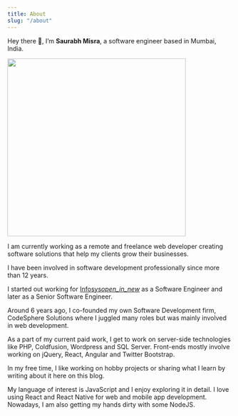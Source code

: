 ```yaml
---
title: About
slug: "/about"
---
```


Hey there 👋, I’m **Saurabh Misra**, a software engineer based in Mumbai, India. 

<img src="/me-small.jpg" width="400px" className="about-me-page-pic" />

I am currently working as a remote and freelance web developer creating software solutions that help my clients grow their businesses.

I have been involved in software development professionally since more than 12 years. 

I started out working for <a href="https://infosys.com">Infosys<i class="material-icons">open_in_new</i></a> as a Software Engineer and later as a Senior Software Engineer. 

Around 6 years ago, I co-founded my own Software Development firm, CodeSphere Solutions where I juggled many roles but was mainly involved in web development.

As a part of my current paid work, I get to work on server-side technologies like PHP, Coldfusion, Wordpress and SQL Server. Front-ends mostly involve working on jQuery, React, Angular and Twitter Bootstrap.

In my free time, I like working on hobby projects or sharing what I learn by writing about it here on this blog. 

My language of interest is JavaScript and I enjoy exploring it in detail. I love using React and React Native for web and mobile app development. Nowadays, I am also getting my hands dirty with some NodeJS.